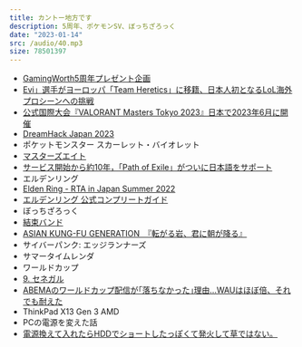 ```yaml
---
title: カントー地方です
description: 5周年、ポケモンSV、ぼっちざろっく
date: "2023-01-14"
src: /audio/40.mp3
size: 78501397
---
```


<MP3 src='/audio/40.mp3' />

- [GamingWorth5周年プレゼント企画](https://twitter.com/putcutt/status/1614163563224141825)
- [Evi」選手がヨーロッパ「Team Heretics」に移籍、日本人初となるLoL海外プロシーンへの挑戦](https://www.negitaku.org/news/n-25688)
- [公式国際大会『VALORANT Masters Tokyo 2023』日本で2023年6月に開催](https://www.negitaku.org/news/n-25702)
- [DreamHack Japan 2023](https://www.dreamhackjapan.com/)
- ポケットモンスター スカーレット・バイオレット
- [マスターズエイト](https://dic.pixiv.net/a/%E3%83%9E%E3%82%B9%E3%82%BF%E3%83%BC%E3%82%BA%E3%82%A8%E3%82%A4%E3%83%88)
- [サービス開始から約10年，「Path of Exile」がついに日本語をサポート](https://www.4gamer.net/games/201/G020197/20221202035/)
- エルデンリング
- [Elden Ring - RTA in Japan Summer 2022](https://youtu.be/PRnYrYWS7NE)
- [エルデンリング 公式コンプリートガイド](https://www.amazon.co.jp/%E3%82%A8%E3%83%AB%E3%83%87%E3%83%B3%E3%83%AA%E3%83%B3%E3%82%B0-%E5%85%AC%E5%BC%8F%E3%82%B3%E3%83%B3%E3%83%97%E3%83%AA%E3%83%BC%E3%83%88%E3%82%AC%E3%82%A4%E3%83%89-%E9%9B%BB%E6%92%83%E3%82%B2%E3%83%BC%E3%83%A0%E6%9B%B8%E7%B1%8D%E7%B7%A8%E9%9B%86%E9%83%A8/dp/4047335835)
- ぼっちざろっく
- [結束バンド](https://bocchi.rocks/music/cd.html)
- [ASIAN KUNG-FU GENERATION　『転がる岩、君に朝が降る』](https://youtu.be/sXrkgyxATwg)
- サイバーパンク: エッジランナーズ
- サマータイムレンダ
- ワールドカップ
- [9. セネガル](https://www.gamingworth.net/9)
- [ABEMAのワールドカップ配信が｢落ちなかった｣理由…WAUはほぼ倍、それでも耐えた](https://www.businessinsider.jp/post-263758)
- ThinkPad X13 Gen 3 AMD
- PCの電源を変えた話
- [電源換えて入れたらHDDでショートしたっぽくて発火して草ではない。](https://twitter.com/putcutt/status/1606531919721922560)
